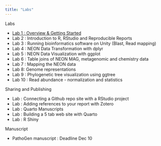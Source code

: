 ```yaml
---
title: "Labs"
---
```


Labs

* [Lab 1 : Overview & Getting Started](labs/lab1_overview.html)
* Lab 2 : Introduction to R, RStudio and Reproducible Reports
* Lab 3 : Running bioinformatics software on Unity (Blast, Read mapping)  
* Lab 4 : NEON Data Transformation with dplyr
* Lab 5 : NEON Data Visualization with ggplot
* Lab 6 : Table joins of NEON MAG, metagenomic and chemistry data
* Lab 7 : Mapping the NEON data
* Lab 8: Genome representations
* Lab 9 : Phylogenetic tree visualization using ggtree
* Lab 10 : Read abundance - normalization and statistics

Sharing and Publishing

* Lab : Connecting a Github repo site with a RStudio project
* Lab : Adding references to your report with Zotero
* Lab : Quarto Manuscripts
* Lab : Building a 5 tab web site with Quarto
* Lab : R Shiny

Manuscript

* PathoGen manuscript : Deadline Dec 10